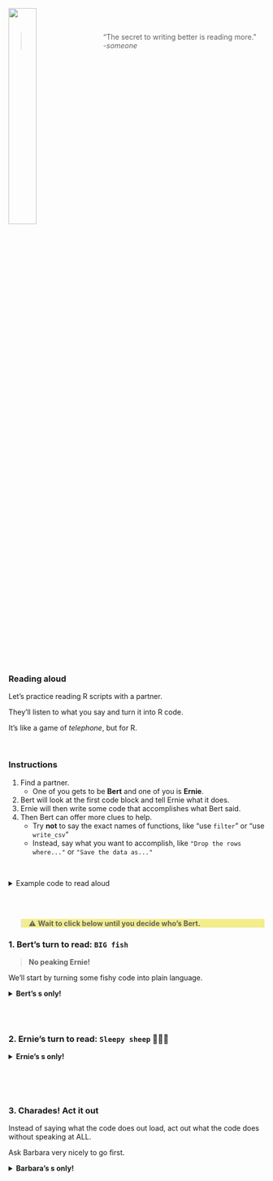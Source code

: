 
<img src="../images/bert_ernie.jpg" style="float: left; width: 33%; margin-right: 20px;">


<br><br>

> "The secret to writing better is reading more."  
> *-someone*

<div style="clear: both;"></div>

### <i class="fas fa-book"></i> Reading aloud {-}

Let's practice reading R scripts with a partner.

They'll listen to what you say and turn it into R code. 

It's like a game of *telephone*, but for R.

<br>

### Instructions {-}

1. Find a partner. 
    - One of you gets to be **Bert** and one of you is **Ernie**.
1. Bert will look at the first code block and tell Ernie what it does.
1. Ernie will then write some code that accomplishes what Bert said.
1. Then Bert can offer more clues to help.
    - Try **not** to say the exact names of functions, like "use `filter`" or "use `write_csv`"
    - Instead, say what you want to accomplish, like `"Drop the rows where..."` or `"Save the data as..."`

<br>

<details>
<summary class="btn_code_blue"> Example code to read aloud </summary>


Say aloud what this code does or tries to accomplish.  

```r
library(sandwich)
    
slices_bread <- 4

fillings <- read_csv("fillings.csv")

nrow(fillings)

names(fillings)

red_veggies <- filter(fillings, food_type == "vegetable", color = "red")

```    

</details>    

<br>
<br>

<blockquote style="background-color: #f3ed8c;">
⚠️ **Wait to click below until you decide who's Bert.**
</blockquote> 

### 1. **Bert's** turn to read: `BIG fish` <i class="fas fa-fish"></i> {-}

> **No peaking Ernie!**

We'll start by turning some fishy code into plain language.

<details>
<summary class="btn_code_blue"> **Bert's <i class="fas fa-eye"></i><i class="fas fa-eye"></i>s only!**   </summary>
    
```r
library(readr)

fishes <- read_csv("lake_superior_fish.csv")

names(big_fishes)

nrow(fishes)
 
big_fishes <- filter(fishes, length > 20)

nrow(big_fishes)

```

</details>


<br><br>


### 2. **Ernie's** turn to read: `Sleepy sheep` 🐑🐑🐑 <i class="fas fa-sheep"></i><i class="fas fa-sheep"></i><i class="fas fa-sheep"></i> {-}

<details>
<summary class="btn_code_blue"> **Ernie's <i class="fas fa-eye"></i><i class="fas fa-eye"></i>s only!** </summary>
    
```r

library(ggplot2)

asleep <- FALSE

names <- c("Shaun", "Lambchop", "Dolly")

sheep_ids <- 1:3

my_sheep <- data.frame(sheep_name = names, 
                       sheep_id   = sheep_ids)

ggplot(my_sheep, aes(x = names, y = sheep_id)) +
    geom_point() + 
    labs(title = "Counting sheep backwards makes me Zzzz...")

asleep <- TRUE
```   

</details>


<br><br>\

### 3. **Charades!** Act it out {-}

Instead of saying what the code does out load, act out what the code does without speaking at ALL.

Ask Barbara very nicely to go first.

<details>
<summary class="btn_code_blue"> **Barbara's <i class="fas fa-eye"></i><i class="fas fa-eye"></i>s only!** </summary>
    
```r

cats_df <- read_excel("lost_cats.xlsx")

kittens <- filter(cats_df, age < 1)

catfood <- "SPAM"

hungry_kitties <- filter(kittens, hungry == TRUE)

fed_cats <- TRUE
```   

</details>


<div style="clear: both;"></div>

